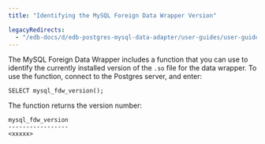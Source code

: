```yaml
---
title: "Identifying the MySQL Foreign Data Wrapper Version"

legacyRedirects:
  - "/edb-docs/d/edb-postgres-mysql-data-adapter/user-guides/user-guide/2.5.5/identifying_data_adapter_version.html"
---
```


<div id="identifying_data_adapter_version" class="registered_link"></div>

The MySQL Foreign Data Wrapper includes a function that you can use to identify the currently installed version of the `.so` file for the data wrapper. To use the function, connect to the Postgres server, and enter:

```text
SELECT mysql_fdw_version();
```

The function returns the version number:

```text
mysql_fdw_version
-----------------
<xxxxx>
```
